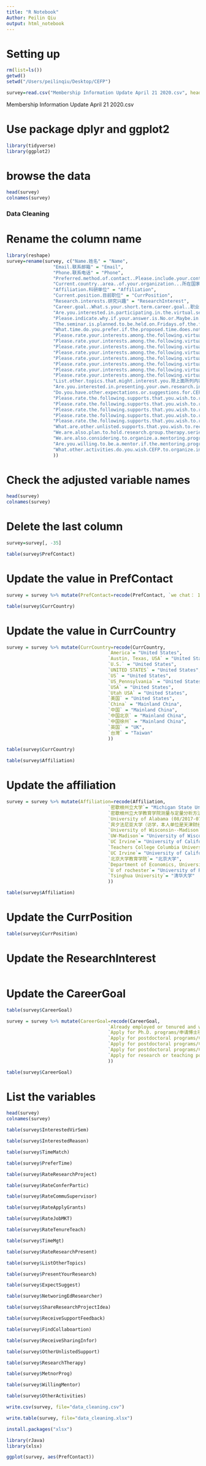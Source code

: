 ```yaml
---
title: "R Notebook"
Author: Peilin Qiu
output: html_notebook
---
```


# Setting up
```r
rm(list=ls())
getwd()
setwd("/Users/peilinqiu/Desktop/CEFP")
```

```r
survey=read.csv("Membership Information Update April 21 2020.csv", header = TRUE)
```

Membership Information Update April 21 2020.csv

# Use package dplyr and ggplot2
```r
library(tidyverse)
library(ggplot2)
```

# browse the data
```r
head(survey)
colnames(survey)
```

### Data Cleaning
# Rename the column name
```r
library(reshape)
survey=rename(survey, c("Name.姓名" = "Name", 
                 "Email.联系邮箱" = "Email",
                 "Phone.联系电话" = "Phone",
                 "Preferred.method.of.contact..Please.include.your.contact.information.if.you.select.Other..常用联系方式.其他请注明联系方式." = "PrefContact",
                 "Current.country..area..of.your.organization...所在国家..地区." = "CurrCountry",
                 "Affiliation.科研单位" = "Affiliation",
                 "Current.position.目前职位" = "CurrPosition",
                 "Research.interests.研究兴趣" = "ResearchInterest",
                 "Career.goal..What.s.your.short.term.career.goal..职业规划.您近期有什么职业规划." = "CareerGoal",
                 "Are.you.interested.in.participating.in.the.virtual.seminar..您对参加视频会议是否感兴趣." = "InterestedVirSem",
                 "Please.indicate.why.if.your.answer.is.No.or.Maybe.in.the.question.above..请指出您上一题中选择不感兴趣或者看情况的原因." = "InterestedReason",
                 "The.seminar.is.planned.to.be.held.on.Fridays.of.the.first.and.third.week.of.each.month.between.4.pm..5.pm..EST...Does.the.time.work.for.you...视频会议目前计划为每月第一周和第三周的周五下午四点到五点.美国东部时间.进行.您认为这个时间合适么." = "TimeMatch",
                 "What.time.do.you.prefer.if.the.proposed.time.does.not.work.for.you..Please.indicate.both.the.time.and.the.day...如果以上时间不合适.您建议什么时间进行视频会议.请写下您建议的日期和时间.." = "PreferTime",
                 "Please.rate.your.interests.among.the.following.virtual.seminar.topics...请评价您对以下视频会议主题的感兴趣程度...Selection.of.research.fields.and.research.projects..研究方向以及研究项目的选择." = "RateResearchProject",
                 "Please.rate.your.interests.among.the.following.virtual.seminar.topics...请评价您对以下视频会议主题的感兴趣程度...Conference.proposal.writing.and.participation....会议申请和参加." = "RateConferPartic",
                 "Please.rate.your.interests.among.the.following.virtual.seminar.topics...请评价您对以下视频会议主题的感兴趣程度...Tips.on.communicating.with.supervisors.and.collaborators..如何与导师和合作者沟通." = "RateCommuSupervisor",
                 "Please.rate.your.interests.among.the.following.virtual.seminar.topics...请评价您对以下视频会议主题的感兴趣程度...Applying.for.research.grants..scholarships.or.other.fundings..申请科研基金.博士奖学金.以及其他项目.奖项申请." = "RateApplyGrants",
                 "Please.rate.your.interests.among.the.following.virtual.seminar.topics...请评价您对以下视频会议主题的感兴趣程度...Experience.sharing.on.job.market...求职招聘经验分享." = "RateJobMKT",
                 "Please.rate.your.interests.among.the.following.virtual.seminar.topics...请评价您对以下视频会议主题的感兴趣程度...Experience.sharing.on.pre.tenure.research..teaching..service..and.life...终身教职前的科研.授课.以及服务的经验." = "RateTenureTeach",
                 "Please.rate.your.interests.among.the.following.virtual.seminar.topics...请评价您对以下视频会议主题的感兴趣程度...Time.management.in.different.career.stages..不同阶段的时间管理." = "TimeMgt",
                 "Please.rate.your.interests.among.the.following.virtual.seminar.topics...请评价您对以下视频会议主题的感兴趣程度...Research.presentations..研究分享." = "RateResearchPresent",
                 "List.other.topics.that.might.interest.you.除上面所列内容.您还对其它什么主题感兴趣" = "ListOtherTopics",
                 "Are.you.interested.in.presenting.your.own.research.in.the.seminars...您希望在视频会议上展示您自己的研究么." = "PresentYourResearch",
                 "Do.you.have.other.expectations.or.suggestions.for.CEFP.virtual.seminars...您对于CEFP接下来的视频讨论会有什么其它期望或者建议." = "ExpectSuggest",
                 "Please.rate.the.following.supports.that.you.wish.to.receive.from.CEFP.您希望从CEFP获得什么支持..Networking.with.other.education.researchers.增加同其他教育领域学者的联系." = "NetworingEdResearcher",
                 "Please.rate.the.following.supports.that.you.wish.to.receive.from.CEFP.您希望从CEFP获得什么支持..Sharing.research.projects.and.ideas.分享自己的研究以及想法." = "ShareResearchProjectIdea",
                 "Please.rate.the.following.supports.that.you.wish.to.receive.from.CEFP.您希望从CEFP获得什么支持..Receiving.support.and.feedbacks.from.group.members.获得其他学者的反馈和支持." = "ReceiveSupportFeedback",
                 "Please.rate.the.following.supports.that.you.wish.to.receive.from.CEFP.您希望从CEFP获得什么支持..Finding.collaborators.in.research.寻求合作项目以及合作者." = "FindCollaboartion",
                 "Please.rate.the.following.supports.that.you.wish.to.receive.from.CEFP.您希望从CEFP获得什么支持..Receiving.sharing.information.about.conference..employment..research.project..and.grants..分享和获得关于会议.求职招聘.课题.基金等信息." = "ReceiveSharingInfor",
                 "What.are.other.unlisted.supports.that.you.wish.to.receive.from.CEFP...您希望从CEFP获得什么其它上题没有列出的支持." = "OtherUnlistedSupport",
                 "We.are.also.plan.to.hold.research.group.therapy.series.besides.the.seminar.presentations..which.allow.participants.to.share.progresses.and.challenges.in.their.research..program..and.life..We.as.a.group.will.brainstorm.solutions..share.individual.experience..and.provide.motivations.to.support.other.participants..Are.you.interested.in.participate.in.the.research.group.therapy...我们计划在视频会议的展示之外组织research.group.therapy活动.在research.group.therapy中参与者将分享最近的研究.学习项目.以及生活上遇到的进展和问题.参与者将作为一个小组提出建议.思考解决方案.以及提供鼓励和支持.您对参与research.group.therapy感兴趣么." = "ResearchTherapy",
                 "We.are.also.considering.to.organize.a.mentoring.program..Are.you.interested.in.a.mentoring.program...导师计划也在我们的考虑当中.如果这个项目被启动.您愿意参加吗." = "MetnorProg",
                 "Are.you.willing.to.be.a.mentor.if.the.mentoring.program.is.launched..如果导师计划启动.您愿意成为导师么." = "WillingMentor",
                 "What.other.activities.do.you.wish.CEFP.to.organize.in.the.future..您期望.CEFP.组织其它哪些形式的活动." = "OtherActivities"
                 ))
```

# Check the adjusted variable names
```r
head(survey)
colnames(survey)
```

# Delete the last column
```r
survey=survey[, -35]
```

```r
table(survey$PrefContact)
```

# Update the value in PrefContact
```r
survey = survey %>% mutate(PrefContact=recode(PrefContact, `we chat： 15117945174` = "Wechat"))
```


```r
table(survey$CurrCountry)
```

# Update the value in CurrCountry
```r
survey = survey %>% mutate(CurrCountry=recode(CurrCountry, 
                                     `America`= "United States", 
                                     `Austin, Texas, USA` = "United States", 
                                     `U.S.` = "United States", 
                                     `UNITED STATES` = "United States", 
                                     `US` = "United States",
                                     `US_Pennsylvania` = "United States", 
                                     `USA` = "United States", 
                                     `Utah USA` = "United States", 
                                     `美国` = "United States",
                                     `China` = "Mainland China",
                                     `中国` = "Mainland China",
                                     `中国北京` = "Mainland China",
                                     `中国徐州` = "Mainland China",
                                     `英国` = "UK",
                                     `台灣` = "Taiwan"
                                     ))
```


```r
table(survey$CurrCountry)
```


```r
table(survey$Affiliation)
```

# Update the affiliation
```r
survey = survey %>% mutate(Affiliation=recode(Affiliation, 
                                     `密歇根州立大学`= "Michigan State University",
                                     `密歇根州立大学教育学院测量与定量分析方法`= "Michigan State University",
                                     `University of Alabama (08/2017-07/2020); University of Florida (08/2020 - )`= "University of Alabama",
                                     `宾夕法尼亚大学（访学，本人单位是天津财经大学）`= "University of Pennsylvania",
                                     `University of Wisconsin--Madison`= "University of Wisconsin-Madison",
                                     `UW-Madison`= "University of Wisconsin-Madison",
                                     `UC Irvine`= "University of California, Irvine",
                                     `Teachers College Columbia University / University of Delaware (after August 2020)`= "University of Delaware",
                                     `UC Irvine`= "University of California, Irvine",
                                     `北京大学教育学院`= "北京大学",
                                     `Department of Economics, University of Rochester`= "University of Rochester",
                                     `U of rochester`= "University of Rochester",
                                     `Tsinghua University`= "清华大学"
                                     ))
```

```r
table(survey$Affiliation)
```

# Update the CurrPosition

```r
table(survey$CurrPosition)
```

# Update the ResearchInterest
```r

```

# Update the CareerGoal
```r
table(survey$CareerGoal)
```


```r
survey = survey %>% mutate(CareerGoal=recode(CareerGoal, 
                                     `Already employed or tenured and wish to support junior researchers/已获得教职或其他岗位工作，希望扶持其他青年学者┋Already employed or tenured and wish to advance your career /已获得教职或其他岗位工作，希望加强职业发展`= "Already employed or tenured and wish to support junior researchers/已获得教职或其他岗位工作，希望扶持其他青年学者, Already employed or tenured and wish to advance your career /已获得教职或其他岗位工作，希望加强职业发展",
                                     `Apply for Ph.D. programs/申请博士项目┋Apply for research or teaching positions in higher eduction or research institutes/申请高校教师或科研岗位`="Apply for Ph.D. programs/申请博士项目, Apply for research or teaching positions in higher eduction or research institutes/申请高校教师或科研岗位",
                                     `Apply for postdoctoral programs/申请博士后项目┋Already employed or tenured and wish to advance your career /已获得教职或其他岗位工作，希望加强职业发展`="Apply for postdoctoral programs/申请博士后项目, Already employed or tenured and wish to advance your career /已获得教职或其他岗位工作，希望加强职业发展",
                                     `Apply for postdoctoral programs/申请博士后项目┋Apply for research or teaching positions in higher eduction or research institutes/申请高校教师或科研岗位`="Apply for postdoctoral programs/申请博士后项目, Apply for research or teaching positions in higher eduction or research institutes/申请高校教师或科研岗位",
                                     `Apply for postdoctoral programs/申请博士后项目┋Apply for research or teaching positions in higher eduction or research institutes/申请高校教师或科研岗位┋Work for government/进入政府和政策规划研究`="Apply for postdoctoral programs/申请博士后项目, Apply for research or teaching positions in higher eduction or research institutes/申请高校教师或科研岗位, Work for government/进入政府和政策规划研究",
                                     `Apply for research or teaching positions in higher eduction or research institutes/申请高校教师或科研岗位┋Work for government/进入政府和政策规划研究`="Apply for research or teaching positions in higher eduction or research institutes/申请高校教师或科研岗位, Work for government/进入政府和政策规划研究"
                                     ))
```


```r
table(survey$CareerGoal)
```

# List the variables
```r
head(survey)
colnames(survey)
```

```r
table(survey$InterestedVirSem)
```

```r
table(survey$InterestedReason)
```

```r
table(survey$TimeMatch)
```

```r
table(survey$PreferTime)
```
```r
table(survey$RateResearchProject)
```

```r
table(survey$RateConferPartic)
```

```r
table(survey$RateCommuSupervisor)
```


```r
table(survey$RateApplyGrants)
```

```r
table(survey$RateJobMKT)
```

```r
table(survey$RateTenureTeach)
```

```r
table(survey$TimeMgt)
```

```r
table(survey$RateResearchPresent)
```

```r
table(survey$ListOtherTopics)
```

```r
table(survey$PresentYourResearch)
```

```r
table(survey$ExpectSuggest)
```

```r
table(survey$NetworingEdResearcher)
```

```r
table(survey$ShareResearchProjectIdea)
```

```r
table(survey$ReceiveSupportFeedback)
```

```r
table(survey$FindCollaboartion)
```

```r
table(survey$ReceiveSharingInfor)
```

```r
table(survey$OtherUnlistedSupport)
```

```r
table(survey$ResearchTherapy)
```

```r
table(survey$MetnorProg)
```

```r
table(survey$WillingMentor)
```

```r
table(survey$OtherActivities)
```

```r
write.csv(survey, file="data_cleaning.csv")
```


```r
write.table(survey, file="data_cleaning.xlsx")
```



```r
install.packages("xlsx")
```

```r
library(rJava)
library(xlsx)
```


```r
ggplot(survey, aes(PrefContact))
```


